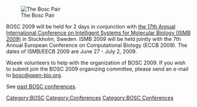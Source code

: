 [[Image:Pear.png|The Bosc Pair]]

BOSC 2009 will be held for 2 days in conjunction with [http://www.iscb.org/ismbeccb2009/index.php the 17th Annual International Conference on Intelligent Systems for Molecular Biology (ISMB 2009)] in Stockholm, Sweden.  ISMB 2009 will  be held jointly with the 7th Annual European Conference on Computational Biology (ECCB 2009). The dates of ISMB/EECB 2009 are  June 27 - July 2, 2009.  

<!-- We are soliciting abstracts for presentation at BOSC 2009.-->
Wseek volunteers to help with the organization of BOSC 2009.
If you wish to submit join the BOSC 2009 organizing committee, please send an e-mail to [mailto:bosc@open-bio.org bosc@open-bio.org].

See [[Past BOSC conferences | past BOSC conferences]].

[[Category:BOSC]] [[Category:Conferences]]
[[Category:BOSC Conferences]]